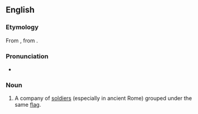==English==

===Etymology===
From {{uder|en|la|vexillatio}}, from {{m|la|vexillum}}.

===Pronunciation===
* {{IPA|en|/vɛksɪˈleɪʃən/}}

===Noun===
{{en-noun}}

# A company of [[soldiers]] (especially in ancient Rome) grouped under the same [[flag]].
{{C|en|Ancient Rome|Military}}